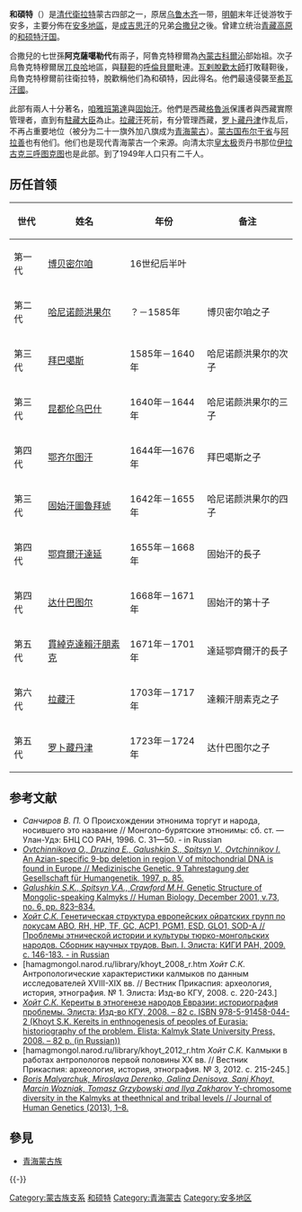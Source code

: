 '''和碩特'''（{{mong|m=ᠬᠣᠱᠤᠳ|k=Хошууд|Ppp=Qošut}}）是[[清代|清代]][[衛拉特|衛拉特]]蒙古四部之一，原居[[乌鲁木齐|乌鲁木齐]]一带，[[明朝|明朝]]末年迁徙游牧于安多，主要分佈在[[安多地區|安多地區]]，是[[成吉思汗|成吉思汗]]的兄弟[[合撒兒|合撒兒]]之後。曾建立统治[[青藏高原|青藏高原]]的[[和硕特汗国|和硕特汗国]]。

合撒兒的七世孫'''阿克薩噶勒代'''有兩子，阿魯克特穆爾為[[內蒙古|內蒙古]][[科爾沁|科爾沁]]部始祖。次子烏魯克特穆爾居[[兀良哈|兀良哈]]地區，與[[鞑靼_(蒙古)|韃靼]]的[[呼倫貝爾|呼倫貝爾]]毗連。[[瓦剌|瓦剌]][[脫歡|脫歡]][[太師|太師]]打敗韃靼後，烏魯克特穆爾前往衛拉特，脫歡稱他们為和碩特，因此得名。他們最遠侵襲至[[希瓦汗國|希瓦汗國]]。

此部有兩人十分著名，[[咱雅班第達|咱雅班第達]]與[[固始汗|固始汗]]。他們是西藏[[格魯派|格魯派]]保護者與西藏實際管理者，直到有[[駐藏大臣|駐藏大臣]]為止。[[拉藏汗|拉藏汗]]死前，有分管理西藏，[[罗卜藏丹津|罗卜藏丹津]]作乱后，不再占重要地位（被分为二十一旗外加八旗成为[[青海蒙古|青海蒙古]]）。[[蒙古国|蒙古国]][[布尔干省|布尔干省]]与[[阿拉善|阿拉善]]也有他们。他们也是现代青海蒙古一个来源。向清太宗[[皇太极|皇太极]]贡丹书那位[[伊拉古克三呼图克图|伊拉古克三呼图克图]]也是此部。到了1949年人口只有二千人。
==历任首领==
{| class="wikitable"
|-
! 世代 !! 姓名 !! 年份 !! 备注
|-
| 第一代 || [[博贝密尔咱|博贝密尔咱]] || 16世纪后半叶 || 
|-
| 第二代 || [[哈尼诺颜洪果尔|哈尼诺颜洪果尔]] || ？－1585年 || 博贝密尔咱之子
|-
| 第三代 || [[拜巴噶斯|拜巴噶斯]] || 1585年－1640年 ||哈尼诺颜洪果尔的次子
|-
| 第三代 || [[昆都伦乌巴什|昆都伦乌巴什]] || 1640年－1644年 ||哈尼诺颜洪果尔的三子
|-
| 第四代 || [[鄂齐尔图汗|鄂齐尔图汗]] || 1644年—1676年 ||拜巴噶斯之子
|-
| 第三代 || [[固始汗|固始汗圖魯拜琥]] || 1642年－1655年 || 哈尼诺颜洪果尔的四子
|-
| 第四代 || [[達延鄂齊爾汗|鄂齊爾汗達延]] || 1655年－1668年 || 固始汗的長子
|-
| 第四代 || [[达什巴图尔|达什巴图尔]] || 1668年－1671年 || 固始汗的第十子
|-
| 第五代 || [[達賴汗|貫綽克達賴汗朋素克]] || 1671年－1701年 || 達延鄂齊爾汗的長子
|-
| 第六代 || [[拉藏汗|拉藏汗]] || 1703年－1717年 || 達賴汗朋素克之子
|-
| 第五代 || [[罗卜藏丹津|罗卜藏丹津]] || 1723年－1724年 ||达什巴图尔之子
|}
== 参考文献 ==
{{Reflist|25em}}
{{refbegin}}
* ''Санчиров В. П.'' О Происхождении этнонима торгут и народа, носившего это название // Монголо-бурятские этнонимы: cб. ст. — Улан-Удэ: БНЦ СО РАН, 1996. C. 31—50. - in Russian
* [https://www.academia.edu/4855138/An_Asian-specific_9-bp_deletion_in_region_V_of_mitochondrial_DNA_is_found_in_Europe ''Ovtchinnikova O., Druzina E., Galushkin S., Spitsyn V., Ovtchinnikov I.'' An Azian-specific 9-bp deletion in region V of mitochondrial DNA is found in Europe // Medizinische Genetic. 9 Tahrestagung der Gesellschaft für Humangenetik, 1997, p. 85.] {{Wayback|url=https://www.academia.edu/4855138/An_Asian-specific_9-bp_deletion_in_region_V_of_mitochondrial_DNA_is_found_in_Europe |date=20200617015347 }}
* [https://www.academia.edu/4855211/Genetic_Structure_of_Mongolic-speaking_Kalmyks ''Galushkin S.K., Spitsyn V.A., Crawford M.H.'' Genetic Structure of Mongolic-speaking Kalmyks // Human Biology, December 2001, v.73, no. 6, pp. 823–834.] {{Wayback|url=https://www.academia.edu/4855211/Genetic_Structure_of_Mongolic-speaking_Kalmyks |date=20200617015351 }}
* [https://www.academia.edu/4855556/_ABO_RH_HP_TF_GC_ACP1_PGM1_ESD_GLO1_SOD-A_Genetic_Structure_of_European_Oyrat_groups_based_on_loci_ABO_RH_HP_TF_GC_ACP1_PGM1_ESD_GLO1_SOD-A_ ''Хойт С.К.'' Генетическая структура европейских ойратских групп по локусам ABO, RH, HP, TF, GC, ACP1, PGM1, ESD, GLO1, SOD-A // Проблемы этнической истории и культуры тюрко-монгольских народов. Сборник научных трудов. Вып. I. Элиста: КИГИ РАН, 2009. с. 146-183. - in Russian]
* [hamagmongol.narod.ru/library/khoyt_2008_r.htm ''Хойт С.К.'' Антропологические характеристики калмыков по данным исследователей XVIII-XIX вв. // Вестник Прикаспия: археология, история, этнография. № 1. Элиста: Изд-во КГУ, 2008. с. 220-243.]
* [https://www.academia.edu/5253542/_._-_2008._-_82_._ISBN_978-5-91458-044-2_Kereits_in_enthnogenesis_of_peoples_of_Eurasia_historiography_of_the_problem._Elista_Kalmyk_State_University_Press_2008._-_82_p._in_Russian_ ''Хойт С.К.'' Кереиты в этногенезе народов Евразии: историография проблемы. Элиста: Изд-во КГУ, 2008. – 82 с. ISBN 978-5-91458-044-2 (Khoyt S.K. Kereits in enthnogenesis of peoples of Eurasia: historiography of the problem. Elista: Kalmyk State University Press, 2008. – 82 p. (in Russian))]
* [hamagmongol.narod.ru/library/khoyt_2012_r.htm ''Хойт С.К.'' Калмыки в работах антропологов первой половины XX вв. // Вестник Прикаспия: археология, история, этнография. № 3, 2012. с. 215-245.]
* [https://www.academia.edu/4855574/Y-chromosome_diversity_in_the_Kalmyks_at_the_ethnical_and_tribal_levels ''Boris Malyarchuk, Miroslava Derenko, Galina Denisova, Sanj Khoyt, Marcin Wozniak, Tomasz Grzybowski and Ilya Zakharov'' Y-chromosome diversity in the Kalmyks at theethnical and tribal levels // Journal of Human Genetics (2013), 1–8.]{{Wayback|url=https://www.academia.edu/4855574/Y-chromosome_diversity_in_the_Kalmyks_at_the_ethnical_and_tribal_levels |date=20200617015406 }}
{{refend}}

==參見==
* [[青海蒙古族|青海蒙古族]]

{{-}}
{{Mongol Yastan}}

[[Category:蒙古族支系|Category:蒙古族支系]]
[[Category:和硕特|]]
[[Category:青海蒙古|Category:青海蒙古]]
[[Category:安多地区|Category:安多地区]]